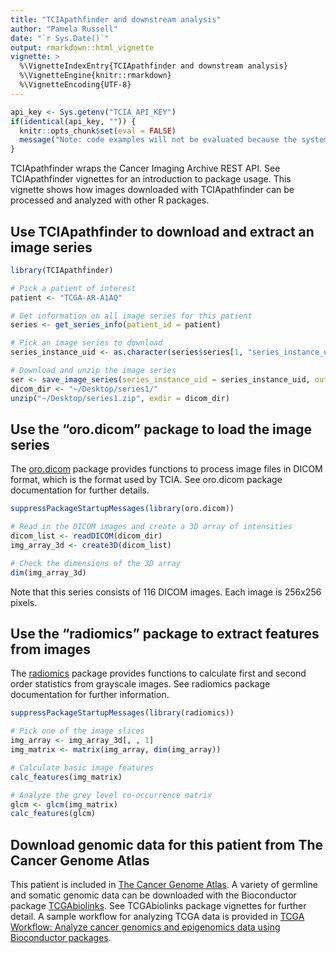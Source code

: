 ```yaml
---
title: "TCIApathfinder and downstream analysis"
author: "Pamela Russell"
date: "`r Sys.Date()`"
output: rmarkdown::html_vignette
vignette: >
  %\VignetteIndexEntry{TCIApathfinder and downstream analysis}
  %\VignetteEngine{knitr::rmarkdown}
  %\VignetteEncoding{UTF-8}
---
```


```r
api_key <- Sys.getenv("TCIA_API_KEY")
if(identical(api_key, "")) {
  knitr::opts_chunk$set(eval = FALSE)
  message("Note: code examples will not be evaluated because the system does not have a valid API key installed.")
}
```

TCIApathfinder wraps the Cancer Imaging Archive REST API. See TCIApathfinder vignettes for an introduction to package usage. This vignette shows how images downloaded with TCIApathfinder can be processed and analyzed with other R packages.

## Use TCIApathfinder to download and extract an image series

```r
library(TCIApathfinder)

# Pick a patient of interest
patient <- "TCGA-AR-A1AQ"

# Get information on all image series for this patient
series <- get_series_info(patient_id = patient)

# Pick an image series to download
series_instance_uid <- as.character(series$series[1, "series_instance_uid"])

# Download and unzip the image series
ser <- save_image_series(series_instance_uid = series_instance_uid, out_dir = "~/Desktop", out_file_name = "series1.zip")
dicom_dir <- "~/Desktop/series1/"
unzip("~/Desktop/series1.zip", exdir = dicom_dir)
```

## Use the "oro.dicom" package to load the image series

The [oro.dicom](https://CRAN.R-project.org/package=oro.dicom) package provides functions to process image files in DICOM format, which is the format used by TCIA. See oro.dicom package documentation for further details.

```r
suppressPackageStartupMessages(library(oro.dicom))

# Read in the DICOM images and create a 3D array of intensities
dicom_list <- readDICOM(dicom_dir)
img_array_3d <- create3D(dicom_list)

# Check the dimensions of the 3D array
dim(img_array_3d)
```

Note that this series consists of 116 DICOM images. Each image is 256x256 pixels.

## Use the "radiomics" package to extract features from images

The [radiomics](https://CRAN.R-project.org/package=radiomics) package provides functions to calculate first and second order statistics from grayscale images. See radiomics package documentation for further information.

```r
suppressPackageStartupMessages(library(radiomics))

# Pick one of the image slices
img_array <- img_array_3d[, , 1]
img_matrix <- matrix(img_array, dim(img_array))

# Calculate basic image features
calc_features(img_matrix)

# Analyze the grey level co-occurrence matrix
glcm <- glcm(img_matrix)
calc_features(glcm)
```

## Download genomic data for this patient from The Cancer Genome Atlas

This patient is included in [The Cancer Genome Atlas](https://cancergenome.nih.gov/). A variety of germline and somatic genomic data can be downloaded with the Bioconductor package [TCGAbiolinks](https://bioconductor.org/packages/release/bioc/html/TCGAbiolinks.html). See TCGAbiolinks package vignettes for further detail. A sample workflow for analyzing TCGA data is provided in [TCGA Workflow: Analyze cancer genomics and epigenomics data using Bioconductor packages](https://www.bioconductor.org/help/workflows/TCGAWorkflow/).





